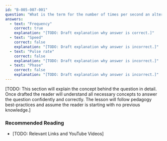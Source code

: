 ```yaml
---
id: "B-005-007-001"
question: "What is the term for the number of times per second an alternating current completes a positive to negative cycle?"
answers:
  - text: "Frequency"
    correct: true
    explanation: "[TODO: Draft explanation why answer is correct.]"
  - text: "Speed"
    correct: false
    explanation: "[TODO: Draft explanation why answer is incorrect.]"
  - text: "Pulse rate"
    correct: false
    explanation: "[TODO: Draft explanation why answer is incorrect.]"
  - text: "Phase"
    correct: false
    explanation: "[TODO: Draft explanation why answer is incorrect.]"
---
```


[TODO: This section will explain the concept behind the question in detail. Once drafted the reader will understand all necessary concepts to answer the question confidently and correctly. The lesson will follow pedagogy best-practices and assume the reader is starting with no previous knowledge.]

### Recommended Reading

- [TODO: Relevant Links and YouTube Videos]

